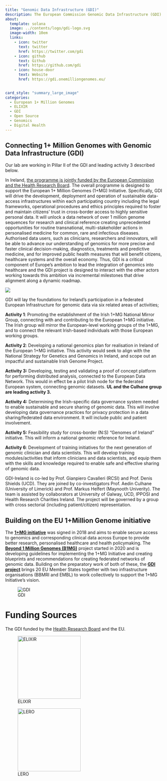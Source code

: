 ```yaml
---
title: "Genomic Data Infrastructure (GDI)"
description: The European Commission Genomic Data Infrastructure (GDI) programme brings together national agencies, research organisations, and technology providers in 22 countries to provide a cross-border federated network of national genome collections, associated with other relevant data, for advancing data-driven biomedical research and personalised medicine solutions to benefit citizens of Europe.
about:
  template: solana
  image: ../contents/logo/gdi-logo.svg
  image-width: 10em
  links:
    - icon: twitter
      text: twitter
      href: https://twitter.com/gdi
    - icon: github
      text: Github
      href: https://github.com/gdi
    - icon: house-door
      text: Website
      href: https://gdi.onemilliongenomes.eu/
 

card_style: "summary_large_image"
categories:
  - European 1+ Million Genomes
  - ELIXIR
  - GDI
  - Open Source
  - Genomics
  - Digital Health
---
```


## Connecting 1+ Million Genomes with Genomic Data Infrastructure (GDI)

Our lab are working in Pillar II of the GDI and leading activity 3 described below.

In Ireland, [the programme is jointly funded by the European Commission and the Health Research Board](https://www.hrb.ie/news/news-story/article/hrb-supports-genomic-data-infrastructure-gdi-in-ireland/). The overall programme is designed to support the European 1+ Million Genomes (1+MG) Initiative. Specifically, GDI will drive the development, deployment and operation of sustainable data-access infrastructures within each participating country including the legal frameworks, operational procedures and ethics principles required to foster and maintain citizens' trust in cross-border access to highly sensitive personal data. It will unlock a data network of over 1 million genome sequences for research and clinical reference creating unprecedented opportunities for routine transnational, multi-stakeholder actions in personalised medicine for common, rare and infectious diseases. Authorised data users, such as clinicians, researchers and innovators, will be able to advance our understanding of genomics for more precise and faster clinical decision-making, diagnostics, treatments and predictive medicine, and for improved public health measures that will benefit citizens, healthcare systems and the overall economy. Thus, GDI is a critical component of Europe's ambition to lead the integration of genomics into healthcare and the GDI project is designed to interact with the other actors working towards this ambition via incremental milestones that drive alignment along a dynamic roadmap.

![](../contents/logo/EuropeanGenomicDataInfrastructure-Sq.png)

GDI will lay the foundations for Ireland's participation in a federated European Infrastructure for genomic data via six related areas of activities;

**Activity 1**: Promoting the establishment of the Irish 1+MG National Mirror Group, connecting with and contributing to the European 1+MG initiative. The Irish group will mirror the European-level working groups of the 1+MG, and to connect the relevant Irish-based individuals with those European working groups.

**Activity 2**: Developing a national genomics plan for realisation in Ireland of the European 1+MG initiative. This activity would seek to align with the National Strategy for Genetics and Genomics in Ireland, and scope out an impactful and sustainable Irish Genome Project.

**Activity 3:** Developing, testing and validating a proof of concept platform for performing distributed analysis, connected to the European Data Network. This would in effect be a pilot Irish node for the federated European system, connecting genomic datasets. **UL and the Culhane group are leading activity 3.**

**Activity 4:** Determining the Irish-specific data governance system needed to enable sustainable and secure sharing of genomic data. This will involve developing data governance practices for privacy protection in a data sharing/federated data environment. It will include public and patient involvement.

**Activity 5:** Feasibility study for cross-border (N:S) "Genomes of Ireland" initiative. This will inform a national genomic reference for Ireland.

**Activity 6**: Development of training initiatives for the next generation of genomic clinician and data scientists. This will develop training modules/activities that inform clinicians and data scientists, and equip them with the skills and knowledge required to enable safe and effective sharing of genomic data.

GDI-Ireland is co-led by Prof. Gianpiero Cavalleri (RCSI) and Prof. Denis Shields (UCD). They are joined by co-investigators Prof. Aedin Culhane (University of Limerick) and Prof. Markus Helfert (Maynooth Univerity). The team is assisted by collaborators at University of Galway, UCD, IPPOSI and Health Research Charities Ireland. The project will be governed by a group with cross sectorial (including patient/citizen) representation.

## **Building on the EU 1+Million Genome initiative**

The [**1+MG initiative**](https://digital-strategy.ec.europa.eu/en/policies/1-million-genomes) was signed in 2018 and aims to enable secure access to genomics and corresponding clinical data across Europe to provide better research, personalised healthcare and health policymaking. The [**Beyond 1 Million Genomes (B1MG)**](https://b1mg-project.eu/) project started in 2020 and is developing guidelines for implementing the 1+MG Initiative and creating blueprints and recommendations for creating federated networks of genomic data. Building on the preparatory work of both of these, the [**GDI project**](https://gdi.onemilliongenomes.eu/news/) brings 20 EU Member States together with two infrastructure organisations (BBMRI and EMBL) to work collectively to support the 1+MG Initiative's vision.



![GDI](../contents/logo/gdi-logo.svg){alt="GDI"}

# **Funding Sources**

The GDI funded by the [Health Research Board](https://www.hrb.ie/news/news-story/article/hrb-supports-genomic-data-infrastructure-gdi-in-ireland/) and the EU.

![ELIXIR](../contents/logo/Elixir_logo-3927606181.png){width="202"}

![LERO](../contents/logo/lero.png){width="202"}
